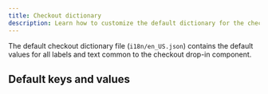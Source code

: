 ```yaml
---
title: Checkout dictionary
description: Learn how to customize the default dictionary for the checkout drop-in component.
---
```



The default checkout dictionary file (`i18n/en_US.json`) contains the default values for all labels and text common to the checkout drop-in component.

## Default keys and values

<CodeInclude code={dictionary} title="en_US.json" lang="ts" />
